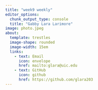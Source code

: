 ```yaml
---
title: "week9 weekly"
editor_options: 
  chunk_output_type: console
  title: "Gabby Lara Larimore"
image: photo.jpeg
about:
  template: trestles
  image-shape: rounded
  image-width: 15em
  links: 
    - text: Email
      icon: envelope
      href: mailto:glara@uic.edu
    - text: GitHub
      icon: github
      href: https://github.com/glara203
---
```


